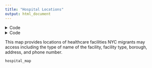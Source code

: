 ```yaml
---
title: "Hospital Locations"
output: html_document
---
```

<details> <summary>Code</summary>
```r
hospital_data =
  read_csv(file = "./data/Hospitals.csv") %>% 
  rename(location_1 = `Location 1`, 
         facility_type = `Facility Type`,
         facility_name = `Facility Name`)
  tibble(
    location_1 = c("413 120th Street New York, NY 10035 (40.798205044469, -73.932667945174)", "79 01 Elmhurst, NY 11373 (40.738710402563, -73.878351155182)", "	2201 Neptune Avenue Brooklyn, NY 11224 (40.578488319967, -73.989497148121)"))
  
  hospital_data <- hospital_data %>% 
    mutate(
      latitude = as.numeric(str_extract(location_1, "(?<=\\()[^,]+")),
      longitude = as.numeric(str_extract(location_1, "(?<=, ).+?(?=\\))")),
      location = str_remove(location_1, "\\s*\\(.*\\)$")
    )
    
  
head(hospital_data)
```
</details>

<details> <summary>Code</summary>
```r
library(leaflet)
library(dplyr)

hospital_map <- leaflet(hospital_data) %>%
  addProviderTiles("CartoDB.Positron") %>%
  addCircleMarkers(
    lat = ~latitude,
    lng = ~longitude,
    radius = 6,
    color = ~case_when(
      Borough == "Manhattan" ~ "blue",
      Borough == "Queens" ~ "green",
      Borough == "Brooklyn" ~ "purple",
      Borough == "Bronx" ~ "red",
      Borough == "Staten Island" ~ "orange",
      TRUE ~ "gray"
    ),
    stroke = FALSE,
    fillOpacity = 0.7,
    popup = ~paste(
      "<b>Facility Name:</b> ", facility_name, "<br>",
      "<b>Facility Type:</b> ", facility_type, "<br>",
      "<b>Borough:</b> ", Borough, "<br>",
      "<b>Phone:</b> ", Phone, "<br>",
      "<b>Address:</b> ", location_1
    ),
    group = ~Borough
  ) %>%
  addLayersControl(
    overlayGroups = c("Manhattan", "Queens", "Brooklyn", "Bronx", "Staten Island"),
    options = layersControlOptions(collapsed = FALSE)
  ) %>%
  setView(lng = -73.935242, lat = 40.730610, zoom = 10)

hospital_map



```
</details>

This map provides locations of healthcare facilities NYC migrants may access including the type of name of the facility, facility type, borough, address, and phone number. 

```r
hospital_map
```


